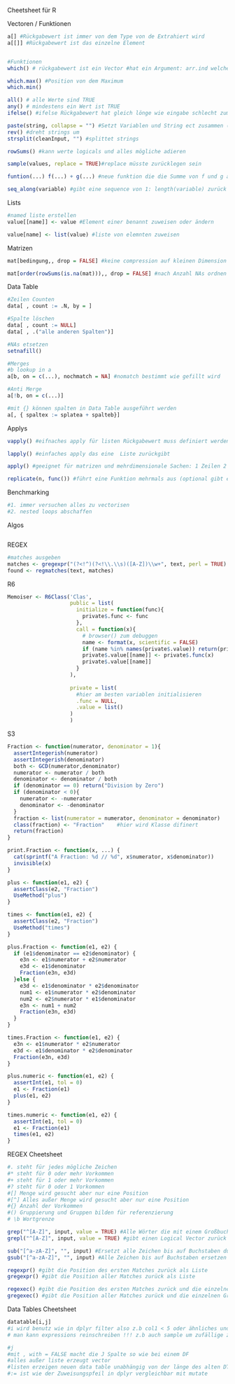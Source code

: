 Cheetsheet für R

Vectoren / Funktionen 
```r
a[] #Rückgabewert ist immer von dem Type von de Extrahiert wird 
a[[]] #Rückgabewert ist das einzelne Element 


#Funktionen
which() # rückgabewert ist ein Vector #hat ein Argument: arr.ind welches pos von mehrdiminsionalen Objekten zurückgibt

which.max() #Position von dem Maximum
which.min()

all() # alle Werte sind TRUE
any() # mindestens ein Wert ist TRUE
ifelse() #ifelse Rückgabewert hat gleich lönge wie eingabe schlecht zum löschen

paste(string, collapse = "") #Setzt Variablen und String ect zusammen (collapse ist ein seperator)
rev() #dreht strings um 
strsplit(cleanInput, "") #splittet strings

rowSums() #kann werte logicals und alles mögliche adieren

sample(values, replace = TRUE)#replace müsste zurücklegen sein

funtion(...) f(...) + g(...) #neue funktion die die Summe von f und g addiert

seq_along(variable) #gibt eine sequence von 1: length(variable) zurück (for schleife)
```

Lists
```r
#named liste erstellen 
value[[name]] <- value #Element einer benannt zuweisen oder ändern

value[name] <- list(value) #liste von elemnten zuweisen

```


Matrizen
```r

mat[bedingung,, drop = FALSE] #keine compression auf kleinen Dimension

mat[order(rowSums(is.na(mat))),, drop = FALSE] #nach Anzahl NAs ordnen
```

Data Table 
```r
#Zeilen Counten
data[ , count := .N, by = ]

#Spalte löschen 
data[ , count := NULL]
data[ , .("alle anderen Spalten")]

#NAs etsetzen
setnafill()

#Merges 
#b lookup in a
a[b, on = c(...), nochmatch = NA] #nomatch bestimmt wie gefillt wird 

#Anti Merge 
a[!b, on = c(...)]

#mit {} können spalten in Data Table ausgeführt werden 
a[, { spaltex := splatea + spalteb}]
```

Applys
```r
vapply() #eifnaches apply für listen Rückgabewert muss definiert werden 

lapply() #einfaches apply das eine  Liste zurückgibt 

apply() #geeignet für matrizen und mehrdimensionale Sachen: 1 Zeilen 2 Spalten

replicate(n, func()) #führt eine Funktion mehrmals aus (optional gibt ein simplify argument)
```

Benchmarking
```r
#1. immer versuchen alles zu vectorisen 
#2. nested loops abschaffen 
```

Algos
```r

```

REGEX
```r
#matches ausgeben
matches <- gregexpr("(?<!^)(?<!\\.\\s)([A-Z])\\w+", text, perl = TRUE) #RegEx kann natürlich angepasst werden
found <- regmatches(text, matches)
```


R6
```r
Memoiser <- R6Class('Clas',
                    public = list(
                      initialize = function(func){
                        private$.func <- func
                      },
                      call = function(x){
                        # browser() zum debuggen
                        name <- format(x, scientific = FALSE)
                        if (name %in% names(private$.value)) return(private$.value[[name]])
                        private$.value[[name]] <- private$.func(x)
                        private$.value[[name]]
                      }
                    ),
                    
                    private = list(
                      #hier am besten variablen initialisieren
                      .func = NULL,
                      .value = list()
                    )
                    )
```

S3 
```r
Fraction <- function(numerator, denominator = 1){
  assertIntegerish(numerator)
  assertIntegerish(denominator)
  both <- GCD(numerator,denominator)
  numerator <- numerator / both
  denominator <- denominator / both
  if (denominator == 0) return("Division by Zero")
  if (denominator < 0){
    numerator <- -numerator  
    denominator <- -denominator
  } 
  fraction <- list(numerator = numerator, denominator = denominator)
  class(fraction) <- "Fraction"    #hier wird Klasse difinert
  return(fraction)
}

print.Fraction <- function(x, ...) {
  cat(sprintf("A Fraction: %d // %d", x$numerator, x$denominator))
  invisible(x)
}

plus <- function(e1, e2) {
  assertClass(e2, "Fraction")
  UseMethod("plus")
}

times <- function(e1, e2) {
  assertClass(e2, "Fraction")
  UseMethod("times")
}

plus.Fraction <- function(e1, e2) {
  if (e1$denominator == e2$denominator) {
    e3n <- e1$numerator + e2$numerator
    e3d <- e1$denominator
    Fraction(e3n, e3d)
  }else {
    e3d <- e1$denominator * e2$denominator
    num1 <- e1$numerator * e2$denominator
    num2 <- e2$numerator * e1$denominator
    e3n <- num1 + num2
    Fraction(e3n, e3d)
  }
}

times.Fraction <- function(e1, e2) {
  e3n <- e1$numerator * e2$numerator
  e3d <- e1$denominator * e2$denominator
  Fraction(e3n, e3d)
}

plus.numeric <- function(e1, e2) {
  assertInt(e1, tol = 0)
  e1 <- Fraction(e1)
  plus(e1, e2)
}

times.numeric <- function(e1, e2) {
  assertInt(e1, tol = 0)
  e1 <- Fraction(e1)
  times(e1, e2)
}
```


REGEX Cheetsheet
```r
#. steht für jedes mögliche Zeichen
#* steht für 0 oder mehr Vorkommen
#+ steht für 1 oder mehr Vorkommen
#? steht für 0 oder 1 Vorkommen
#[] Menge wird gesucht aber nur eine Position
#[^] Alles außer Menge wird gesucht aber nur eine Position
#{} Anzahl der Vorkommen
#() Gruppierung und Gruppen bilden für referenzierung
# \b Wortgrenze

grep("^[A-Z]", input, value = TRUE) #Alle Wörter die mit einem Großbuchstaben beginnen  Value True gibt Match zurück ansonsten Position
grepl("^[A-Z]", input, value = TRUE) #gibt einen Logical Vector zurück

sub("[^a-zA-Z]", "", input) #Ersetzt alle Zeichen bis auf Buchstaben durch nichts (nur bei erstem Treffer)
gsub("[^a-zA-Z]", "", input) #Alle Zeichen bis auf Buchstaben ersetzen 

regexpr() #gibt die Position des ersten Matches zurück als Liste
gregexpr() #gibt die Position aller Matches zurück als Liste

regexec() #gibt die Position des ersten Matches zurück und die einzelnen Gruppen in Spalten 
gregexec() #gibt die Position aller Matches zurück und die einzelnen Gruppen in Spalten
```


Data Tables Cheetsheet
```r
datatable[i,j]
#i wird benutz wie in dplyr filter also z.b col1 < 5 oder ähnliches und bekomme die Zeilen worauf das zutrifft
# man kann expressions reinschreiben !!! z.b auch sample um zufällige zeilen zu ziehen

#j
#mit , with = FALSE macht die J Spalte so wie bei einem DF
#alles außer liste erzeugt vector 
#listen erzeigen neuen data table unabhängig von der länge des alten DT
#:= ist wie der Zuweisungspfeil in dplyr vergleichbar mit mutate

```